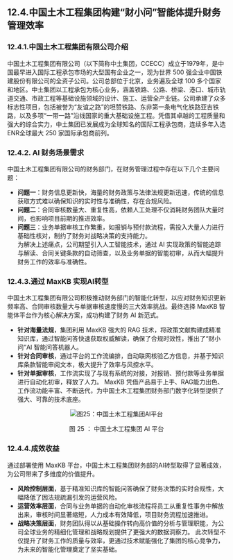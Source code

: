 ## 12.4.中国土木工程集团构建“财小问”智能体提升财务管理效率
### 12.4.1.中国土木工程集团有限公司介绍
中国土木工程集团有限公司（以下简称中土集团，CCECC）成立于1979年，是中国最早进入国际工程承包市场的大型国有企业之一，现为世界 500 强企业中国铁建股份有限公司的全资子公司。公司总部位于北京，业务遍及全球 100 多个国家和地区。中土集团以工程承包为核心业务，涵盖铁路、公路、桥梁、港口、城市轨道交通、市政工程等基础设施领域的设计、施工、运营全产业链。公司承建了众多标志性项目，包括被誉为“友谊之路”的坦赞铁路、东非第一条电气化铁路亚吉铁路，以及多项“一带一路”沿线国家的重大基础设施工程。凭借其卓越的工程质量和强大的综合实力，中土集团已发展成为全球知名的国际工程承包商，连续多年入选ENR全球最大 250 家国际承包商前列。

### 12.4.2. AI 财务场景需求
中国土木工程集团有限公司的财务部门，在财务管理过程中存在以下几个主要问题：
- **问题一**：财务信息更新快，海量的财务政策与法律法规更新迅速，传统的信息获取方式难以确保知识的实时性与准确性，存在合规风险。
- **问题二**：合同审核数量大、重复性高，依赖人工处理不仅消耗财务团队大量时间，也影响项目前期的推进效率。
- **问题三**：业务单据审核工作繁重，如报销与预付款流程，需投入大量人力进行基础性核对，制约了财务对战略决策的支持能力。	
	为解决上述痛点，公司期望引入人工智能技术，通过 AI 实现政策的智能追踪与解读、合同关键条款的自动筛查，以及业务单据的智能初审，从而大幅提升财务工作的效率与准确性。

### 12.4.3.通过 MaxKB 实现AI转型
中国土木工程集团有限公司积极推动财务部门的智能化转型，以应对财务知识更新频率高、合同审核数量大与单据审核速度慢的三大效率挑战。最终选择 MaxKB 智能体平台作为核心解决方案，成功构建了财务 AI 新范式。
- **针对海量法规**，集团利用 MaxKB 强大的 RAG 技术，将政策文献构建成精准知识库，通过智能问答快速获取权威解读，确保了合规时效性，推出了“财小问”AI 智能问答机器人。     
- **针对合同审核**，通过平台的工作流编排，自动联网核验乙方信息，并基于知识库条款智能审阅文本，极大提升了效率与风控水平。
- **针对单据审核**，工作流实现了与现有系统的对接，对报销、预付款等业务单据进行自动化初审，释放了人力。
MaxKB 凭借产品易于上手、RAG能力出色、工作流功能丰富、不断迭代，为中国土木工程集团财务部门数字化转型提供了强大、可靠的技术底座。

<div align="center">
  <img 
    src="/whitepaper/fig25_agi_stages.png" 
    alt="图25：中国土木工程集团AI平台" 
    title="图25：中国土木工程集团AI平台" 
    style={{ width: '90%' }} 
  />
  <p>图 25 ： 中国土木工程集团 AI 平台</p>
</div>

### 12.4.4.成效收益
通过部署使用 MaxKB 平台，中国土木工程集团财务部的AI转型取得了显著成效，为公司带来了多维度的价值提升。
- **风险控制层面**，基于精准知识库的智能问答确保了财务决策的实时合规性，大幅降低了因法规疏漏引发的运营风险。
- **运营效率层面**，合同与业务单据的自动化审核流程将员工从重复性事务中解放出来，审核时间显著缩短，人力成本有效降低，项目财务流程加速推进。
- **战略决策层面**，财务团队得以从基础操作转向高价值的分析与管理职能，为公司全球业务的精细化管理和战略规划提供了更强大的数据洞察力。
此次转型不仅提升了财务工作的质量与效率，更通过技术赋能强化了集团的核心竞争力，为未来的智能化管理奠定了坚实基础。
